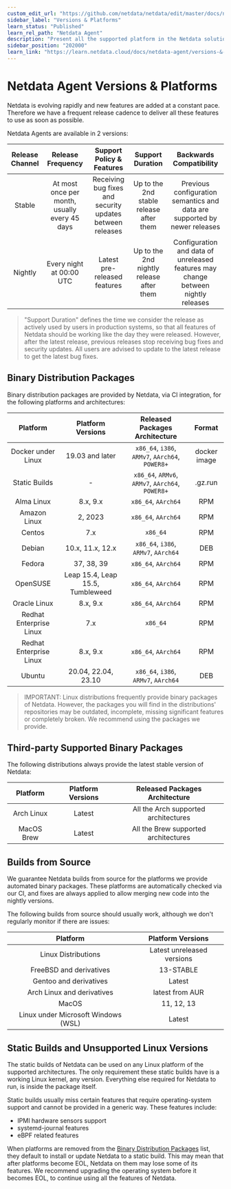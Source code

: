 ```yaml
---
custom_edit_url: "https://github.com/netdata/netdata/edit/master/docs/netdata-agent/versions-and-platforms.md"
sidebar_label: "Versions & Platforms"
learn_status: "Published"
learn_rel_path: "Netdata Agent"
description: "Present all the supported platform in the Netdata solution"
sidebar_position: "202000"
learn_link: "https://learn.netdata.cloud/docs/netdata-agent/versions-&-platforms"
---
```


# Netdata Agent Versions & Platforms

Netdata is evolving rapidly and new features are added at a constant pace. Therefore we have a frequent release cadence to deliver all these features to use as soon as possible.

Netdata Agents are available in 2 versions:

| Release Channel |               Release Frequency               |                 Support Policy & Features                 |             Support Duration             |                              Backwards Compatibility                              |
|:---------------:|:---------------------------------------------:|:---------------------------------------------------------:|:----------------------------------------:|:---------------------------------------------------------------------------------:|
|     Stable      | At most once per month, usually every 45 days | Receiving bug fixes and security updates between releases | Up to the 2nd stable release after them  |     Previous configuration semantics and data are supported by newer releases     |
|     Nightly     |           Every night at 00:00 UTC            |               Latest pre-released features                | Up to the 2nd nightly release after them | Configuration and data of unreleased features may change between nightly releases |

> "Support Duration" defines the time we consider the release as actively used by users in production systems, so that all features of Netdata should be working like the day they were released. However, after the latest release, previous releases stop receiving bug fixes and security updates. All users are advised to update to the latest release to get the latest bug fixes. 

## Binary Distribution Packages

Binary distribution packages are provided by Netdata, via CI integration, for the following platforms and architectures: 

|        Platform         |        Platform Versions         |          Released Packages Architecture          |    Format    |
|:-----------------------:|:--------------------------------:|:------------------------------------------------:|:------------:|
|   Docker under Linux    |         19.03 and later          | `x86_64`, `i386`, `ARMv7`, `AArch64`, `POWER8+`  | docker image |
|      Static Builds      |                -                 | `x86_64`, `ARMv6`, `ARMv7`, `AArch64`, `POWER8+` |   .gz.run    |
|       Alma Linux        |             8.x, 9.x             |               `x86_64`, `AArch64`                |     RPM      |
|      Amazon Linux       |             2, 2023              |               `x86_64`, `AArch64`                |     RPM      |
|         Centos          |               7.x                |                     `x86_64`                     |     RPM      |
|         Debian          |         10.x, 11.x, 12.x         |       `x86_64`, `i386`, `ARMv7`, `AArch64`       |     DEB      |
|         Fedora          |            37, 38, 39            |               `x86_64`, `AArch64`                |     RPM      |
|        OpenSUSE         | Leap 15.4, Leap 15.5, Tumbleweed |               `x86_64`, `AArch64`                |     RPM      |
|      Oracle Linux       |             8.x, 9.x             |               `x86_64`, `AArch64`                |     RPM      |
| Redhat Enterprise Linux |               7.x                |                     `x86_64`                     |     RPM      |
| Redhat Enterprise Linux |             8.x, 9.x             |               `x86_64`, `AArch64`                |     RPM      |
|         Ubuntu          |       20.04, 22.04, 23.10        |       `x86_64`, `i386`, `ARMv7`, `AArch64`       |     DEB      |

> IMPORTANT: Linux distributions frequently provide binary packages of Netdata. However, the packages you will find in the distributions' repositories may be outdated, incomplete, missing significant features or completely broken. We recommend using the packages we provide. 

## Third-party Supported Binary Packages

The following distributions always provide the latest stable version of Netdata:

|  Platform  | Platform Versions |    Released Packages Architecture    |
|:----------:|:-----------------:|:------------------------------------:|
| Arch Linux |      Latest       | All the Arch supported architectures |
| MacOS Brew |      Latest       | All the Brew supported architectures |


## Builds from Source

We guarantee Netdata builds from source for the platforms we provide automated binary packages. These platforms are automatically checked via our CI, and fixes are always applied to allow merging new code into the nightly versions.

The following builds from source should usually work, although we don't regularly monitor if there are issues:

|              Platform               |     Platform Versions      |
|:-----------------------------------:|:--------------------------:|
|         Linux Distributions         | Latest unreleased versions |
|       FreeBSD and derivatives       |         13-STABLE          |
|       Gentoo and derivatives        |           Latest           |
|     Arch Linux and derivatives      |      latest from AUR       |
|                MacOS                |         11, 12, 13         |
| Linux under Microsoft Windows (WSL) |           Latest           |

## Static Builds and Unsupported Linux Versions

The static builds of Netdata can be used on any Linux platform of the supported architectures. The only requirement these static builds have is a working Linux kernel, any version. Everything else required for Netdata to run, is inside the package itself. 

Static builds usually miss certain features that require operating-system support and cannot be provided in a generic way. These features include:

- IPMI hardware sensors support
- systemd-journal features
- eBPF related features

When platforms are removed from the [Binary Distribution Packages](/docs/netdata-agent/installation/linux/static-binary-linux-packages) list, they default to install or update Netdata to a static build. This may mean that after platforms become EOL, Netdata on them may lose some of its features. We recommend upgrading the operating system before it becomes EOL, to continue using all the features of Netdata.
